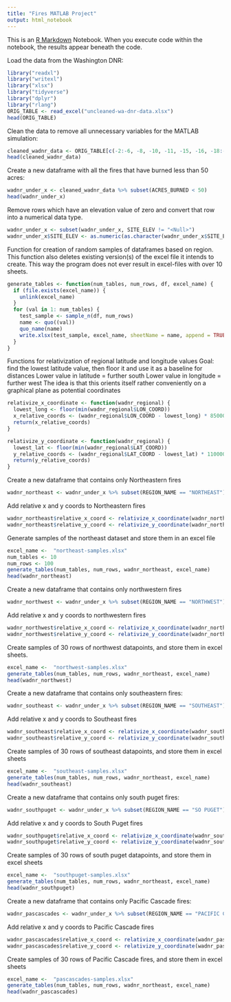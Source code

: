 ```yaml
---
title: "Fires MATLAB Project"
output: html_notebook
---
```


This is an [R Markdown](http://rmarkdown.rstudio.com) Notebook. When you execute code within the notebook, the results appear beneath the code. 


Load the data from the Washington DNR:

```r
library("readxl")
library("writexl")
library("xlsx")
library("tidyverse")
library("dplyr")
library("rlang")
ORIG_TABLE <- read_excel("uncleaned-wa-dnr-data.xlsx")
head(ORIG_TABLE)
```

Clean the data to remove all unnecessary variables for the MATLAB simulation:

```r
cleaned_wadnr_data <- ORIG_TABLE[c(-2:-6, -8, -10, -11, -15, -16, -18:-25, -27, -28, -30, -31, -34: -37, -39 )]
head(cleaned_wadnr_data)
```

Create a new dataframe with all the fires that have burned less than 50 acres:

```r
wadnr_under_x <- cleaned_wadnr_data %>% subset(ACRES_BURNED < 50)
head(wadnr_under_x)
```
Remove rows which have an elevation value of zero and convert that row into a numerical data type.
```r
wadnr_under_x <- subset(wadnr_under_x, SITE_ELEV != "<Null>")
wadnr_under_x$SITE_ELEV <- as.numeric(as.character(wadnr_under_x$SITE_ELEV))
```


Function for creation of random samples of dataframes based on region. This function also deletes existing version(s) of the excel file it intends to create. This way the program does not ever result in excel-files with over 10 sheets.

```r
generate_tables <- function(num_tables, num_rows, df, excel_name) {
  if (file.exists(excel_name)) {
    unlink(excel_name)
  }
  for (val in 1: num_tables) {
    test_sample <- sample_n(df, num_rows)
    name <- quo((val))
    quo_name(name)
    write.xlsx(test_sample, excel_name, sheetName = name, append = TRUE)
  }
}

```

Functions for relativization of regional latitude and longitude values
Goal: find the lowest latitude value, then floor it and use it as a baseline for distances
Lower value in latitude = further south
Lower value in longitude = further west
The idea is that this orients itself rather conveniently on a graphical plane as potential coordinates

```r
relativize_x_coordinate <- function(wadnr_regional) {
  lowest_long <- floor(min(wadnr_regional$LON_COORD))
  x_relative_coords <- (wadnr_regional$LON_COORD - lowest_long) * 85000 #(85000 = amount of meters between one degree of longitude)
  return(x_relative_coords)
}
```
```r
relativize_y_coordinate <- function(wadnr_regional) {
  lowest_lat <- floor(min(wadnr_regional$LAT_COORD))
  y_relative_coords <- (wadnr_regional$LAT_COORD - lowest_lat) * 110000 #about 110 km in between degrees of latitude, and this is in meters
  return(y_relative_coords)
}
```

Create a new dataframe that contains only Northeastern fires

```r
wadnr_northeast <- wadnr_under_x %>% subset(REGION_NAME == "NORTHEAST")
```

Add relative x and y coords to Northeastern fires

```r
wadnr_northeast$relative_x_coord <- relativize_x_coordinate(wadnr_northeast)
wadnr_northeast$relative_y_coord <- relativize_y_coordinate(wadnr_northeast)
```

Generate samples of the northeast dataset and store them in an excel file

```r
excel_name <-  "northeast-samples.xlsx"
num_tables <- 10
num_rows <- 100
generate_tables(num_tables, num_rows, wadnr_northeast, excel_name)
head(wadnr_northeast)
```

Create a new dataframe that contains only northwestern fires

```r
wadnr_northwest <- wadnr_under_x %>% subset(REGION_NAME == "NORTHWEST")
```

Add relative x and y coords to northwestern fires

```r
wadnr_northwest$relative_x_coord <- relativize_x_coordinate(wadnr_northwest)
wadnr_northwest$relative_y_coord <- relativize_y_coordinate(wadnr_northwest)
```

Create samples of 30 rows of northwest datapoints, and store them in excel sheets.

```r
excel_name <-  "northwest-samples.xlsx"
generate_tables(num_tables, num_rows, wadnr_northeast, excel_name)
head(wadnr_northwest)
```

Create a new dataframe that contains only southeastern fires:

```r
wadnr_southeast <- wadnr_under_x %>% subset(REGION_NAME == "SOUTHEAST")
```

Add relative x and y coords to Southeast fires
```r
wadnr_southeast$relative_x_coord <- relativize_x_coordinate(wadnr_southeast)
wadnr_southeast$relative_y_coord <- relativize_y_coordinate(wadnr_southeast)
```

Create samples of 30 rows of southeast datapoints, and store them in excel sheets

```r
excel_name <-  "southeast-samples.xlsx"
generate_tables(num_tables, num_rows, wadnr_northeast, excel_name)
head(wadnr_southeast)
```

Create a new dataframe that contains only south puget fires:

```r
wadnr_southpuget <- wadnr_under_x %>% subset(REGION_NAME == "SO PUGET")
```

Add relative x and y coords to South Puget fires

```r
wadnr_southpuget$relative_x_coord <- relativize_x_coordinate(wadnr_southpuget)
wadnr_southpuget$relative_y_coord <- relativize_y_coordinate(wadnr_southpuget)
```

Create samples of 30 rows of south puget datapoints, and store them in excel sheets

```r
excel_name <-  "southpuget-samples.xlsx"
generate_tables(num_tables, num_rows, wadnr_northeast, excel_name)
head(wadnr_southpuget)
```

Create a new dataframe that contains only Pacific Cascade fires:

```r
wadnr_pascascades <- wadnr_under_x %>% subset(REGION_NAME == "PACIFIC CASC")
```

Add relative x and y coords to Pacific Cascade fires
```r
wadnr_pascascades$relative_x_coord <- relativize_x_coordinate(wadnr_pascascades)
wadnr_pascascades$relative_y_coord <- relativize_y_coordinate(wadnr_pascascades)
```

Create samples of 30 rows of Pacific Cascade fires, and store them in excel sheets

```r
excel_name <-  "pascascades-samples.xlsx"
generate_tables(num_tables, num_rows, wadnr_northeast, excel_name)
head(wadnr_pascascades)
```

